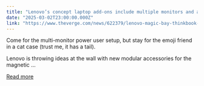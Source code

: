 ```yaml
---
title: "Lenovo’s concept laptop add-ons include multiple monitors and an emoji friend"
date: "2025-03-02T23:00:00.000Z"
link: "https://www.theverge.com/news/622379/lenovo-magic-bay-thinkbook-16p-modular-display-tiko-pro-emoji-concepts"
---
```


Come for the multi-monitor power user setup, but stay for the emoji friend in a cat case (trust me, it has a tail).

Lenovo is throwing ideas at the wall with new modular accessories for the magnetic ...

[Read more](https://www.theverge.com/news/622379/lenovo-magic-bay-thinkbook-16p-modular-display-tiko-pro-emoji-concepts)
